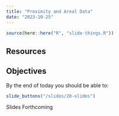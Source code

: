 ```yaml
---
title: "Proximity and Areal Data"
date: "2023-10-25"
---
```


```r
source(here::here("R", "slide-things.R"))


```



## Resources


## Objectives

By the end of today you should be able to:


```r
slide_buttons("/slides/20-slides")
```

Slides Forthcoming